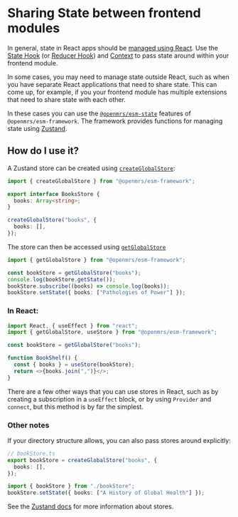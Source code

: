 # Sharing State between frontend modules

In general, state in React apps should be
[managed using React](https://kentcdodds.com/blog/application-state-management-with-react).
Use the [State Hook](https://reactjs.org/docs/hooks-state.html) (or
[Reducer Hook](https://reactjs.org/docs/hooks-reference.html#usereducer))
and [Context](https://reactjs.org/docs/context.html) to pass state around within your
frontend module.

In some cases, you may need to manage state outside React, such as when you
have separate React applications that need to share state.
This can come up, for example, if you your frontend module has multiple extensions
that need to share state with each other.

In these cases you can use the
[`@openmrs/esm-state`](https://github.com/openmrs/openmrs-esm-core/tree/main/packages/framework/esm-state)
features of `@openmrs/esm-framework`. The framework provides functions for
managing state using [Zustand](https://docs.pmnd.rs/zustand/getting-started/introduction).

## How do I use it?

A Zustand store can be created using
[`createGlobalStore`](https://github.com/openmrs/openmrs-esm-core/blob/main/packages/framework/esm-framework/docs/API.md#createglobalstore):

```typescript
import { createGlobalStore } from "@openmrs/esm-framework";

export interface BooksStore {
  books: Array<string>;
}

createGlobalStore("books", {
  books: [],
});
```

The store can then be accessed using
[`getGlobalStore`](https://github.com/openmrs/openmrs-esm-core/blob/main/packages/framework/esm-framework/docs/API.md#getglobalstore)

```typescript
import { getGlobalStore } from "@openmrs/esm-framework";

const bookStore = getGlobalStore("books");
console.log(bookStore.getState());
bookStore.subscribe((books) => console.log(books));
bookStore.setState({ books: ["Pathologies of Power"] });
```

### In React:

```typescript
import React, { useEffect } from "react";
import { getGlobalStore, useStore } from "@openmrs/esm-framework";

const bookStore = getGlobalStore("books");

function BookShelf() {
  const { books } = useStore(bookStore);
  return <>{books.join(",")}</>;
}
```

There are a few other ways that you can use stores in React, such as by creating
a subscription in a `useEffect` block, or by using `Provider` and `connect`, but
this method is by far the simplest.

### Other notes

If your directory structure allows, you can also pass stores around explicitly:

```typescript
// bookStore.ts
export bookStore = createGlobalStore("books", {
  books: [],
});
```

```typescript
import { bookStore } from "./bookStore";
bookStore.setState({ books: ["A History of Global Health"] });
```

See the [Zustand docs](https://docs.pmnd.rs/zustand/getting-started/introduction) for more
information about stores.
